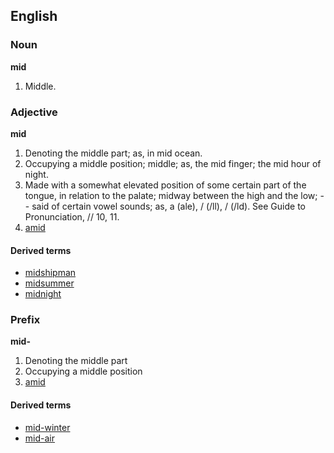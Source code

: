 ==English==

===Noun===
'''mid'''

#Middle.

===Adjective===
'''mid'''

#Denoting the middle part; as, in mid ocean.
#Occupying a middle position; middle; as, the mid finger; the mid hour of night.
#Made with a somewhat elevated position of some certain part of the tongue, in relation to the palate; midway between the high and the low; -- said of certain vowel sounds; as, a (ale), / (/ll), / (/ld). See Guide to Pronunciation, // 10, 11.
# [[amid]]

====Derived terms====
* [[midshipman]]
* [[midsummer]]
* [[midnight]]

===Prefix===
'''mid-'''

#Denoting the middle part
#Occupying a middle position
# [[amid]]

====Derived terms====
* [[mid-winter]]
* [[mid-air]]
